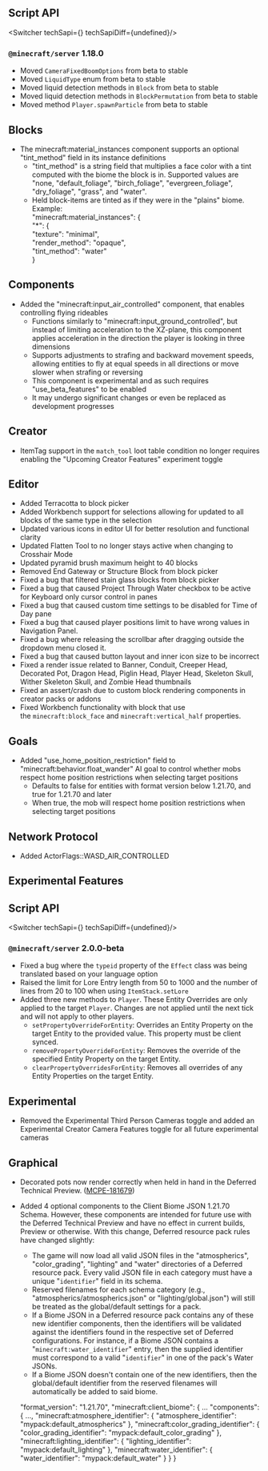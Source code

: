 




## **Script API**

<Switcher techSapi={<TechSapiStable/>} techSapiDiff={undefined}/>

### `@minecraft/server` 1.18.0

-   Moved `CameraFixedBoomOptions` from beta to stable
-   Moved `LiquidType` enum from beta to stable
-   Moved liquid detection methods in `Block` from beta to stable
-   Moved liquid detection methods in `BlockPermutation` from beta to stable
-   Moved method `Player.spawnParticle` from beta to stable

## Blocks

-   The minecraft:material\_instances component supports an optional "tint\_method" field in its instance definitions
    -   "tint\_method" is a string field that multiplies a face color with a tint computed with the biome the block is in. Supported values are "none, "default\_foliage", "birch\_foliage", "evergreen\_foliage", "dry\_foliage", "grass", and "water".
    -   Held block-items are tinted as if they were in the "plains" biome.  
        Example:  
        "minecraft:material\_instances": \{  
        "\*": \{  
        "texture": "minimal",  
        "render\_method": "opaque",  
        "tint\_method": "water"  
        \}

## Components

-   Added the "minecraft:input\_air\_controlled" component, that enables controlling flying rideables 
    -   Functions similarly to "minecraft:input\_ground\_controlled", but instead of limiting acceleration to the XZ-plane, this component applies acceleration in the direction the player is looking in three dimensions
    -   Supports adjustments to strafing and backward movement speeds, allowing entities to fly at equal speeds in all directions or move slower when strafing or reversing
    -   This component is experimental and as such requires "use\_beta\_features" to be enabled
    -   It may undergo significant changes or even be replaced as development progresses

## Creator

-   ItemTag support in the `match_tool` loot table condition no longer requires enabling the "Upcoming Creator Features" experiment toggle

## Editor

-   Added Terracotta to block picker
-   Added Workbench support for selections allowing for updated to all blocks of the same type in the selection
-   Updated various icons in editor UI for better resolution and functional clarity
-   Updated Flatten Tool to no longer stays active when changing to Crosshair Mode
-   Updated pyramid brush maximum height to 40 blocks 
-   Removed End Gateway or Structure Block from block picker
-   Fixed a bug that filtered stain glass blocks from block picker
-   Fixed a bug that caused Project Through Water checkbox to be active for Keyboard only cursor control in panes
-   Fixed a bug that caused custom time settings to be disabled for Time of Day pane
-   Fixed a bug that caused player positions limit to have wrong values in Navigation Panel. 
-   Fixed a bug where releasing the scrollbar after dragging outside the dropdown menu closed it. 
-   Fixed a bug that caused button layout and inner icon size to be incorrect
-   Fixed a render issue related to Banner, Conduit, Creeper Head, Decorated Pot, Dragon Head, Piglin Head, Player Head, Skeleton Skull, Wither Skeleton Skull, and Zombie Head thumbnails 
-   Fixed an assert/crash due to custom block rendering components in creator packs or addons 
-   Fixed Workbench functionality with block that use the `minecraft:block_face` and `minecraft:vertical_half` properties.

## Goals

-   Added "use\_home\_position\_restriction" field to "minecraft:behavior.float\_wander" AI goal to control whether mobs respect home position restrictions when selecting target positions
    -   Defaults to false for entities with format version below 1.21.70, and true for 1.21.70 and later
    -   When true, the mob will respect home position restrictions when selecting target positions

## Network Protocol

-   Added ActorFlags::WASD\_AIR\_CONTROLLED




<h2 className="experimental_divider">Experimental Features</h2>





## **Script API**

<Switcher techSapi={<TechSapiExp/>} techSapiDiff={undefined}/>

### `@minecraft/server` 2.0.0-beta

-   Fixed a bug where the `typeid` property of the `Effect` class was being translated based on your language option
-   Raised the limit for Lore Entry length from 50 to 1000 and the number of lines from 20 to 100 when using `ItemStack.setLore`
-   Added three new methods to `Player`. These Entity Overrides are only applied to the target `Player`. Changes are not applied until the next tick and will not apply to other players.
    -   `setPropertyOverrideForEntity`: Overrides an Entity Property on the target Entity to the provided value. This property must be client synced.
    -   `removePropertyOverrideForEntity`: Removes the override of the specified Entity Property on the target Entity.
    -   `clearPropertyOverridesForEntity`: Removes all overrides of any Entity Properties on the target Entity.

## Experimental

-   Removed the Experimental Third Person Cameras toggle and added an Experimental Creator Camera Features toggle for all future experimental cameras

## Graphical

-   Decorated pots now render correctly when held in hand in the Deferred Technical Preview. ([MCPE-181679](https://bugs.mojang.com/browse/MCPE-181679))
-   Added 4 optional components to the Client Biome JSON 1.21.70 Schema. However, these components are intended for future use with the Deferred Technical Preview and have no effect in current builds, Preview or otherwise. With this change, Deferred resource pack rules have changed slightly:
    -   The game will now load all valid JSON files in the "atmospherics", "color\_grading", "lighting" and "water" directories of a Deferred resource pack. Every valid JSON file in each category must have a unique "`identifier`" field in its schema.
    -   Reserved filenames for each schema category (e.g., "atmospherics/atmospherics.json" or "lighting/global.json") will still be treated as the global/default settings for a pack.
    -   If a Biome JSON in a Deferred resource pack contains any of these new identifier components, then the identifiers will be validated against the identifiers found in the respective set of Deferred configurations. For instance, if a Biome JSON contains a "`minecraft:water_identifier`" entry, then the supplied identifier must correspond to a valid "`identifier`" in one of the pack's Water JSONs.
    -   If a Biome JSON doesn't contain one of the new identifiers, then the global/default identifier from the reserved filenames will automatically be added to said biome.

    "format_version": "1.21.70",
    "minecraft:client_biome": \{
      ...
      "components": \{
        ...,
        "minecraft:atmosphere_identifier": \{
          "atmosphere_identifier": "mypack:default_atmospherics"
        \},
        "minecraft:color_grading_identifier": \{
          "color_grading_identifier": "mypack:default_color_grading"
        \},
        "minecraft:lighting_identifier": \{
          "lighting_identifier": "mypack:default_lighting"
        \},
        "minecraft:water_identifier": \{
          "water_identifier": "mypack:default_water"
        \}
      \}
    \}